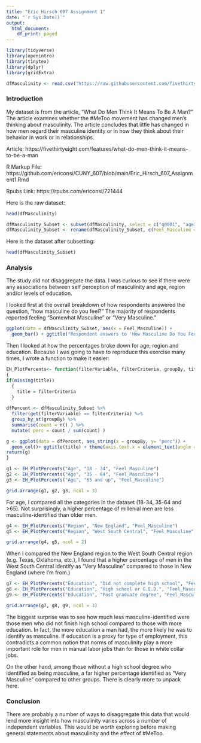 ```yaml
---
title: "Eric Hirsch 607 Assignment 1"
date: "`r Sys.Date()`"
output:
  html_document:
    df_print: paged
---
```



```r
library(tidyverse)
library(openintro)
library(tinytex)
library(dplyr)
library(gridExtra)    

```

``` r
dfMasculinity <- read.csv("https://raw.githubusercontent.com/fivethirtyeight/data/master/masculinity-survey/raw-responses.csv", header= TRUE)
```


### Introduction

My dataset is from the article, "What Do Men Think It Means To Be A Man?" The article examines whether the #MeToo movement has changed men's thinking about masculinity.  The article concludes that little has changed in how men regard their masculine identity or in how they think about their behavior in work or in relationships.

Article:  https://fivethirtyeight.com/features/what-do-men-think-it-means-to-be-a-man

R Markup File:  https://github.com/ericonsi/CUNY_607/blob/main/Eric_Hirsch_607_Assignment1.Rmd

Rpubs Link:  https://rpubs.com/ericonsi/721444


Here is the raw dataset:

```r
head(dfMasculinity)
```


``` r

dfMasculinity_Subset <- subset(dfMasculinity, select = c("q0001", "age3", "q0026", "q0005", "race2", "q0029", "q0035", "q0030"))
dfMasculinity_Subset <- rename(dfMasculinity_Subset, c(Feel_Masculine =  "q0001", Age = "age3", Orientation = "q0026", BelieveSocietyPressuresMen="q0005", Race="race2", Education="q0029", Region="q0035", State="q0030"))
```
Here is the dataset after subsetting:

```r
head(dfMasculinity_Subset)
```

### Analysis 
The study did not disaggregate the data.  I was curious to see if there were any associations between self perception of masculinity and age, region and/or levels of education.

I looked first at the overall breakdown of how respondents answered the question, "how masculine do you feel?"   The majority of respondents reported feeling "Somewhat Masculine" or "Very Masculine."

``` r
ggplot(data = dfMasculinity_Subset, aes(x = Feel_Masculine)) +
  geom_bar() + ggtitle("Respondent answers to 'How Masculine Do You Feel'")
```


Then I looked at how the percentages broke down for age, region and education.  Because I was going to have to reproduce this exercise many times, I wrote a function to make it easier:
``` r

EH_PlotPercents<- function(filterVariable, filterCriteria, groupBy, title)
{
if(missing(title))
  {
    title = filterCriteria
  }
  
dfPercent <- dfMasculinity_Subset %>%
  filter(get(filterVariable) == filterCriteria) %>%
  group_by_at(groupBy) %>%
  summarise(count = n() ) %>%
  mutate( perc = count / sum(count) )

g <- ggplot(data = dfPercent, aes_string(x = groupBy, y= "perc")) +
  geom_col()+ ggtitle(title) + theme(axis.text.x = element_text(angle = 90))
return(g)
}
```

``` r
g1 <- EH_PlotPercents("Age", "18 - 34", "Feel_Masculine")
g2 <- EH_PlotPercents("Age", "35 - 64", "Feel_Masculine")
g3 <- EH_PlotPercents("Age", "65 and up", "Feel_Masculine")

grid.arrange(g1, g2, g3, ncol = 3)  
```

For age, I compared all the categories in the dataset (18-34, 35-64 and >65).  Not surprisingly, a higher percentage of millenial men are less masculine-identified than older men.

``` r
g4 <- EH_PlotPercents("Region", "New England", "Feel_Masculine")
g5 <- EH_PlotPercents("Region", "West South Central", "Feel_Masculine")

grid.arrange(g4, g5, ncol = 2)  
```

When I compared the New England region to the West South Central region (e.g. Texas, Oklahoma, etc.), I found that a higher percentage of men in the West South Central identify as "Very Masculine" compared to those in New England (where I'm from.) 

``` r

g7 <- EH_PlotPercents("Education", "Did not complete high school", "Feel_Masculine", "Didn't finish HS")
g8 <- EH_PlotPercents("Education", "High school or G.E.D.", "Feel_Masculine")
g9 <- EH_PlotPercents("Education", "Post graduate degree", "Feel_Masculine")

grid.arrange(g7, g8, g9, ncol = 3)  
```

The biggest surprise was to see how much less masculine-identified were those men who did not finish high school compared to those with more education.  In fact, the more education a man had, the more likely he was to identify as masculine. If education is a proxy for type of employment, this contradicts a common notion that norms of masculinity play a more important role for men in manual labor jobs than for those in white collar jobs.  

On the other hand, among those without a high school degree who identified as being masculine, a far higher percentage identified as "Very Masculine" compared to other groups.  There is clearly more to unpack here.

### Conclusion
There are probably a number of ways to disaggregate this data that would lend more insight into how masculinity varies across a number of independent variables.  This would be worth exploring before making general statements about masculinity and the effect of #MeToo.